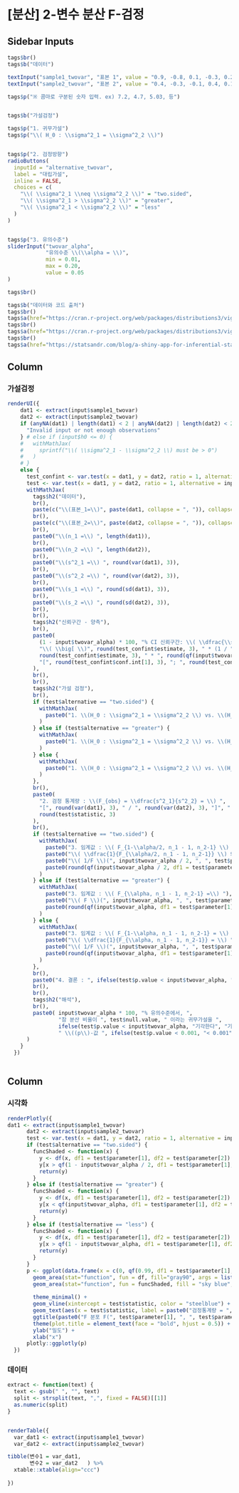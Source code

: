 


[분산] 2-변수 분산 F-검정
=======================================================================


Sidebar Inputs {.sidebar}
-----------------------------------------------------------------------

```r

tags$br()
tags$b("데이터")

textInput("sample1_twovar", "표본 1", value = "0.9, -0.8, 0.1, -0.3, 0.2, 0.7, -0.8, 0.1, -0.3, 0.2")
textInput("sample2_twovar", "표본 2", value = "0.4, -0.3, -0.1, 0.4, 0.1, 0.2, -0.1, -0.1, 0.4, 0.1")

tags$p("※ 콤마로 구분된 숫자 입력. ex) 7.2, 4.7, 5.03, 등")


tags$b("가설검정")

tags$p("1. 귀무가설")
tags$p("\\( H_0 : \\sigma^2_1 = \\sigma^2_2 \\)")


tags$p("2. 검정방향")
radioButtons(
  inputId = "alternative_twovar",
  label = "대립가설",
  inline = FALSE,
  choices = c(
    "\\( \\sigma^2_1 \\neq \\sigma^2_2 \\)" = "two.sided",
    "\\( \\sigma^2_1 > \\sigma^2_2 \\)" = "greater",
    "\\( \\sigma^2_1 < \\sigma^2_2 \\)" = "less"
  )
)


tags$p("3. 유의수준")
sliderInput("twovar_alpha",
            "유의수준 \\(\\alpha = \\)",
            min = 0.01,
            max = 0.20,
            value = 0.05
)

tags$br()

tags$b("데이터와 코드 출처")
tags$br()
tags$a(href="https://cran.r-project.org/web/packages/distributions3/vignettes/one-sample-t-test.html", "ㄴ 데이터: t-검정, ")
tags$br()
tags$a(href="https://cran.r-project.org/web/packages/distributions3/vignettes/one-sample-z-confidence-interval.html", "ㄴ 데이터: z-검정")
tags$br()
tags$a(href="https://statsandr.com/blog/a-shiny-app-for-inferential-statistics-by-hand/", "ㄴ 코드")


```

Column {data-width=400}
-------------------------------------

### 가설검정


```r

renderUI({
    dat1 <- extract(input$sample1_twovar)
    dat2 <- extract(input$sample2_twovar)
    if (anyNA(dat1) | length(dat1) < 2 | anyNA(dat2) | length(dat2) < 2) {
      "Invalid input or not enough observations"
    } # else if (input$h0 <= 0) {
    #   withMathJax(
    #     sprintf("\\( \\sigma^2_1 - \\sigma^2_2 \\) must be > 0")
    #   )
    # }
    else {
      test_confint <- var.test(x = dat1, y = dat2, ratio = 1, alternative = "two.sided", conf.level = 1 - input$twovar_alpha)
      test <- var.test(x = dat1, y = dat2, ratio = 1, alternative = input$alternative_twovar, conf.level = 1 - input$twovar_alpha)
      withMathJax(
        tags$h2("데이터"),
        br(),
        paste(c("\\(표본_1=\\)", paste(dat1, collapse = ", ")), collapse = " "),
        br(),
        paste(c("\\(표본_2=\\)", paste(dat2, collapse = ", ")), collapse = " "),
        br(),
        paste0("\\(n_1 =\\) ", length(dat1)),
        br(),
        paste0("\\(n_2 =\\) ", length(dat2)),
        br(),
        paste0("\\(s^2_1 =\\) ", round(var(dat1), 3)),
        br(),
        paste0("\\(s^2_2 =\\) ", round(var(dat2), 3)),
        br(),
        paste0("\\(s_1 =\\) ", round(sd(dat1), 3)),
        br(),
        paste0("\\(s_2 =\\) ", round(sd(dat2), 3)),
        br(),
        br(),
        tags$h2("신뢰구간 - 양측"),
        br(),
        paste0(
          (1 - input$twovar_alpha) * 100, "% CI 신뢰구간: \\( \\dfrac{\\sigma^2_1}{\\sigma^2_2} = \\Bigg[ \\dfrac{s^2_1}{s^2_2}\\dfrac{1}{F_{\\alpha/2, n_1 - 1, n_2-1}} ; \\dfrac{s^2_1}{s^2_2}F_{\\alpha/2, n_1 - 1, n_2-1} \\Bigg] = \\) ",
          "\\( \\big[ \\)", round(test_confint$estimate, 3), " * (1 / ", round(qf(input$twovar_alpha / 2, df1 = test_confint$parameter[1], df2 = test_confint$parameter[2], lower.tail = FALSE), 3), "); ", 
          round(test_confint$estimate, 3), " * ", round(qf(input$twovar_alpha / 2, df1 = test_confint$parameter[1], df2 = test_confint$parameter[2], lower.tail = FALSE), 3), "\\( \\big] = \\) ",
          "[", round(test_confint$conf.int[1], 3), "; ", round(test_confint$conf.int[2], 3), "]"
        ),
        br(),
        br(),
        tags$h2("가설 검정"),
        br(),
        if (test$alternative == "two.sided") {
          withMathJax(
            paste0("1. \\(H_0 : \\sigma^2_1 = \\sigma^2_2 \\) vs. \\(H_1 : \\sigma^2_1 \\neq \\sigma^2_2 \\) ")
          )
        } else if (test$alternative == "greater") {
          withMathJax(
            paste0("1. \\(H_0 : \\sigma^2_1 = \\sigma^2_2 \\) vs. \\(H_1 : \\sigma^2_1 > \\sigma^2_2 \\) ")
          )
        } else {
          withMathJax(
            paste0("1. \\(H_0 : \\sigma^2_1 = \\sigma^2_2 \\) vs. \\(H_1 : \\sigma^2_1 < \\sigma^2_2 \\) ")
          )
        },
        br(),
        paste0(
          "2. 검정 통계량 : \\(F_{obs} = \\dfrac{s^2_1}{s^2_2} = \\) ",
          "[", round(var(dat1), 3), " / ", round(var(dat2), 3), "]", " \\( = \\) ",
          round(test$statistic, 3)
        ),
        br(),
        if (test$alternative == "two.sided") {
          withMathJax(
            paste0("3. 임계값 : \\( F_{1-\\alpha/2, n_1 - 1, n_2-1} \\) 와 \\( F_{\\alpha/2, n_1 - 1, n_2-1} =\\) "),
            paste0("\\( \\dfrac{1}{F_{\\alpha/2, n_1 - 1, n_2-1}} \\) 와 \\( F_{\\alpha/2, n_1 - 1, n_2-1} =\\) "),
            paste0("\\( 1/F \\)(", input$twovar_alpha / 2, ", ", test$parameter[1], ", ", test$parameter[2], ") 와 \\( F \\)(", input$twovar_alpha / 2, ", ", test$parameter[1], ", ", test$parameter[2], ") = "),
            paste0(round(qf(input$twovar_alpha / 2, df1 = test$parameter[1], df2 = test$parameter[2], lower.tail = TRUE), 3), " 와 ", round(qf(input$twovar_alpha / 2, df1 = test$parameter[1], df2 = test$parameter[2], lower.tail = FALSE), 3))
          )
        } else if (test$alternative == "greater") {
          withMathJax(
            paste0("3. 임계값 : \\( F_{\\alpha, n_1 - 1, n_2-1} =\\) "),
            paste0("\\( F \\)(", input$twovar_alpha, ", ", test$parameter[1], ", ", test$parameter[2], ") = "),
            paste0(round(qf(input$twovar_alpha, df1 = test$parameter[1], df2 = test$parameter[2], lower.tail = FALSE), 3))
          )
        } else {
          withMathJax(
            paste0("3. 임계값 : \\( F_{1-\\alpha, n_1 - 1, n_2-1} = \\) "),
            paste0("\\( \\dfrac{1}{F_{\\alpha, n_1 - 1, n_2-1}} = \\) "),
            paste0("\\( 1/F \\)(", input$twovar_alpha, ", ", test$parameter[1], ", ", test$parameter[2], ") = "),
            paste0(round(qf(input$twovar_alpha, df1 = test$parameter[1], df2 = test$parameter[2], lower.tail = TRUE), 3))
          )
        },
        br(),
        paste0("4. 결론 : ", ifelse(test$p.value < input$twovar_alpha, "Reject \\(H_0\\)", "Do not reject \\(H_0\\)")),
        br(),
        br(),
        tags$h2("해석"),
        br(),
        paste0( input$twovar_alpha * 100, "% 유의수준에서, ", 
                "참 분산 비율이 ", test$null.value, " 이라는 귀무가설을 ", 
                ifelse(test$p.value < input$twovar_alpha, "기각한다", "기각하지 않는다"), 
                " \\((p\\)-값 ", ifelse(test$p.value < 0.001, "< 0.001", paste0("\\(=\\) ", round(test$p.value, 3))), ")", ".")
      )
    }
  })
  
```

Column {data-width=400}
-------------------------------------
   
### 시각화


```r
renderPlotly({  
dat1 <- extract(input$sample1_twovar)
      dat2 <- extract(input$sample2_twovar)
      test <- var.test(x = dat1, y = dat2, ratio = 1, alternative = input$alternative_twovar, conf.level = 1 - input$twovar_alpha)
      if (test$alternative == "two.sided") {
        funcShaded <- function(x) {
          y <- df(x, df1 = test$parameter[1], df2 = test$parameter[2])
          y[x > qf(1 - input$twovar_alpha / 2, df1 = test$parameter[1], df2 = test$parameter[2], lower.tail = FALSE) & x < qf(1 - input$twovar_alpha / 2, df1 = test$parameter[1], df2 = test$parameter[2], lower.tail = TRUE)] <- NA
          return(y)
        }
      } else if (test$alternative == "greater") {
        funcShaded <- function(x) {
          y <- df(x, df1 = test$parameter[1], df2 = test$parameter[2])
          y[x < qf(input$twovar_alpha, df1 = test$parameter[1], df2 = test$parameter[2], lower.tail = FALSE)] <- NA
          return(y)
        }
      } else if (test$alternative == "less") {
        funcShaded <- function(x) {
          y <- df(x, df1 = test$parameter[1], df2 = test$parameter[2])
          y[x > qf(1 - input$twovar_alpha, df1 = test$parameter[1], df2 = test$parameter[2], lower.tail = FALSE)] <- NA
          return(y)
        }
      }
      p <- ggplot(data.frame(x = c(0, qf(0.99, df1 = test$parameter[1], df2 = test$parameter[2], lower.tail = TRUE))), aes(x = x)) +
        geom_area(stat="function", fun = df, fill="gray90", args = list(df1 = test$parameter[1], df2 = test$parameter[2])) +
        geom_area(stat="function", fun = funcShaded, fill = "sky blue", alpha = 0.8) +
        
        theme_minimal() +
        geom_vline(xintercept = test$statistic, color = "steelblue") +
        geom_text(aes(x = test$statistic, label = paste0("검정통계량 = ", round(test$statistic, 3)), y = 0.2), colour = "steelblue", angle = 90, vjust = 1.3, text = element_text(size = 11)) +
        ggtitle(paste0("F 분포 F(", test$parameter[1], ", ", test$parameter[2], ")")) +
        theme(plot.title = element_text(face = "bold", hjust = 0.5)) +
        ylab("밀도") +
        xlab("x")
      plotly::ggplotly(p)
  })


```


### 데이터


```r

extract <- function(text) {
  text <- gsub(" ", "", text)
  split <- strsplit(text, ",", fixed = FALSE)[[1]]
  as.numeric(split)
}


renderTable({
  var_dat1 <- extract(input$sample1_twovar)
  var_dat2 <- extract(input$sample2_twovar)

tibble(변수1 = var_dat1,
       변수2 = var_dat2   ) %>% 
  xtable::xtable(align="ccc")
  
})
```


